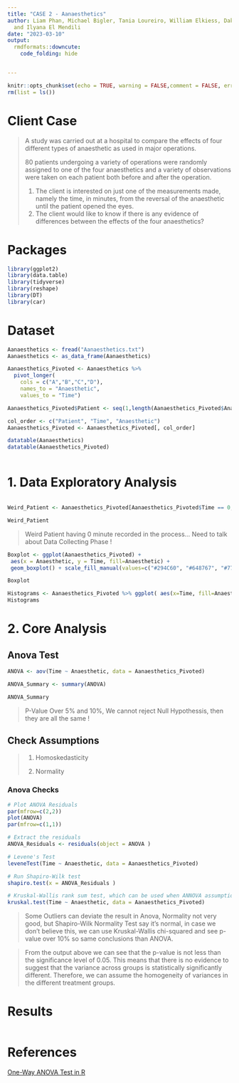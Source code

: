 ```yaml
---
title: "CASE 2 - Aanaesthetics"
author: Liam Phan, Michael Bigler, Tania Loureiro, William Elkiess, Dakota Cuellar
  and Ilyana El Mendili
date: "2023-03-10"
output: 
  rmdformats::downcute:
    code_folding: hide


---
```


```r

knitr::opts_chunk$set(echo = TRUE, warning = FALSE,comment = FALSE, error = FALSE,options(scipen=999))
rm(list = ls())

```

# Client Case

> A study was carried out at a hospital to compare the effects of four different types of anaesthetic as used in major operations.
>
> 80 patients undergoing a variety of operations were randomly assigned to one of the four anaesthetics and a variety of observations were taken on each patient both before and after the operation.
>
> 1.  The client is interested on just one of the measurements made, namely the time, in minutes, from the reversal of the anaesthetic until the patient opened the eyes.
> 2.  The client would like to know if there is any evidence of differences between the effects of the four anaesthetics?

# Packages

```r

library(ggplot2)
library(data.table)
library(tidyverse)
library(reshape)
library(DT)
library(car)

```

# Dataset

```r

Aanaesthetics <- fread("Aanaesthetics.txt")
Aanaesthetics <- as_data_frame(Aanaesthetics)

Aanaesthetics_Pivoted <- Aanaesthetics %>% 
  pivot_longer(
    cols = c("A","B","C","D"), 
    names_to = "Anaesthetic", 
    values_to = "Time")

Aanaesthetics_Pivoted$Patient <- seq(1,length(Aanaesthetics_Pivoted$Anaesthetic))

col_order <- c("Patient", "Time", "Anaesthetic")
Aanaesthetics_Pivoted <- Aanaesthetics_Pivoted[, col_order]

datatable(Aanaesthetics)
datatable(Aanaesthetics_Pivoted)
                              
```

# 1. Data Exploratory Analysis

```r


```

```r

Weird_Patient <- Aanaesthetics_Pivoted[Aanaesthetics_Pivoted$Time == 0,]

Weird_Patient

```

> Weird Patient having 0 minute recorded in the process... Need to talk about Data Collecting Phase !


```r

Boxplot <- ggplot(Aanaesthetics_Pivoted) +
 aes(x = Anaesthetic, y = Time, fill=Anaesthetic) +
 geom_boxplot() + scale_fill_manual(values=c("#294C60", "#648767", "#7776BC","#967D69")) + labs(title = "Boxplots", subtitle = "Aanesthetics", caption = "©2023 Alpine Insights", y="Minutes") +  theme_minimal() + theme(plot.title = element_text(face = "bold")) + theme(legend.position = "none") + theme(axis.text.x=element_text(size=15,face = "bold")) + theme(axis.title = element_text(size =12))  

Boxplot

```


```r

Histograms <- Aanaesthetics_Pivoted %>% ggplot( aes(x=Time, fill=Anaesthetic)) + geom_histogram( color="#e9ecef", alpha=1, position = 'identity', binwidth = 1) + scale_fill_manual(values=c("#294C60", "#648767", "#7776BC","#967D69")) + theme_minimal() + labs(fill="") + facet_wrap(~Anaesthetic) + theme(plot.title = element_text(face = "bold")) + labs(title = "Histograms", subtitle = "Aanesthetics", caption = "©2023 Alpine Insights", y="Count") + theme(legend.position = "none") + theme(axis.title = element_text(size =12)) + theme(strip.text.x = element_text(size = 12,face = "bold"))         
Histograms

```

# 2. Core Analysis

## Anova Test

```r

ANOVA <- aov(Time ~ Anaesthetic, data = Aanaesthetics_Pivoted)

ANOVA_Summary <- summary(ANOVA)

ANOVA_Summary

```

> P-Value Over 5% and 10%, We cannot reject Null Hypothessis, then they are all the same ! 

## Check Assumptions

> 1.  Homoskedasticity
>
> ```{=html}
> <!-- -->
> ```
> 2.  Normality


### Anova Checks

```r

# Plot ANOVA Residuals
par(mfrow=c(2,2))
plot(ANOVA)
par(mfrow=c(1,1))

# Extract the residuals
ANOVA_Residuals <- residuals(object = ANOVA )

# Levene's Test
leveneTest(Time ~ Anaesthetic, data = Aanaesthetics_Pivoted)

# Run Shapiro-Wilk test
shapiro.test(x = ANOVA_Residuals )

# Kruskal-Wallis rank sum test, which can be used when ANNOVA assumptions are not met
kruskal.test(Time ~ Anaesthetic, data = Aanaesthetics_Pivoted)

```

> Some Outliers can deviate the result in Anova, Normality not very good, but Shapiro-Wilk Normality Test say it's normal, in case we don't believe this, we can use Kruskal-Wallis chi-squared and see p-value over 10% so same conclusions than ANOVA. 

> From the output above we can see that the p-value is not less than the significance level of 0.05. This means that there is no evidence to suggest that the variance across groups is statistically significantly different. Therefore, we can assume the homogeneity of variances in the different treatment groups.


# Results

```r




```

# References

[One-Way ANOVA Test in R](http://www.sthda.com/english/wiki/one-way-anova-test-in-r)


